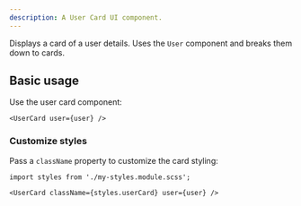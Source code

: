 ```yaml
---
description: A User Card UI component.
---
```


Displays a card of a user details. Uses the `User` component and breaks them down to cards.

## Basic usage

Use the user card component:

```tsx
<UserCard user={user} />
```

### Customize styles

Pass a `className` property to customize the card styling:

```tsx
import styles from './my-styles.module.scss';

<UserCard className={styles.userCard} user={user} />
```
